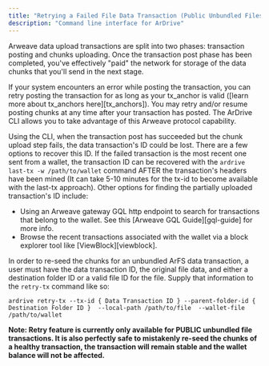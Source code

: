 ```yaml
---
title: "Retrying a Failed File Data Transaction (Public Unbundled Files Only)"
description: "Command line interface for ArDrive"
---
```


Arweave data upload transactions are split into two phases: transaction posting and chunks uploading. Once the transaction post phase has been completed, you've effectively "paid" the network for storage of the data chunks that you'll send in the next stage.

If your system encounters an error while posting the transaction, you can retry posting the transaction for as long as your tx_anchor is valid ([learn more about tx_anchors here][tx_anchors]). You may retry and/or resume posting chunks at any time after your transaction has posted. The ArDrive CLI allows you to take advantage of this Arweave protocol capability.

Using the CLI, when the transaction post has succeeded but the chunk upload step fails, the data transaction's ID could be lost. There are a few options to recover this ID. If the failed transaction is the most recent one sent from a wallet, the transaction ID can be recovered with the `ardrive last-tx -w /path/to/wallet` command AFTER the transaction's headers have been mined (It can take 5-10 minutes for the tx-id to become available with the last-tx approach). Other options for finding the partially uploaded transaction's ID include:

-   Using an Arweave gateway GQL http endpoint to search for transactions that belong to the wallet. See this [Arweave GQL Guide][gql-guide] for more info.
-   Browse the recent transactions associated with the wallet via a block explorer tool like [ViewBlock][viewblock].

In order to re-seed the chunks for an unbundled ArFS data transaction, a user must have the data transaction ID, the original file data, and either a destination folder ID or a valid file ID for the file. Supply that information to the `retry-tx` command like so:

```shell
ardrive retry-tx --tx-id { Data Transaction ID } --parent-folder-id { Destination Folder ID }  --local-path /path/to/file  --wallet-file /path/to/wallet
```

**Note: Retry feature is currently only available for PUBLIC unbundled file transactions. It is also perfectly safe to mistakenly re-seed the chunks of a healthy transaction, the transaction will remain stable and the wallet balance will not be affected.**